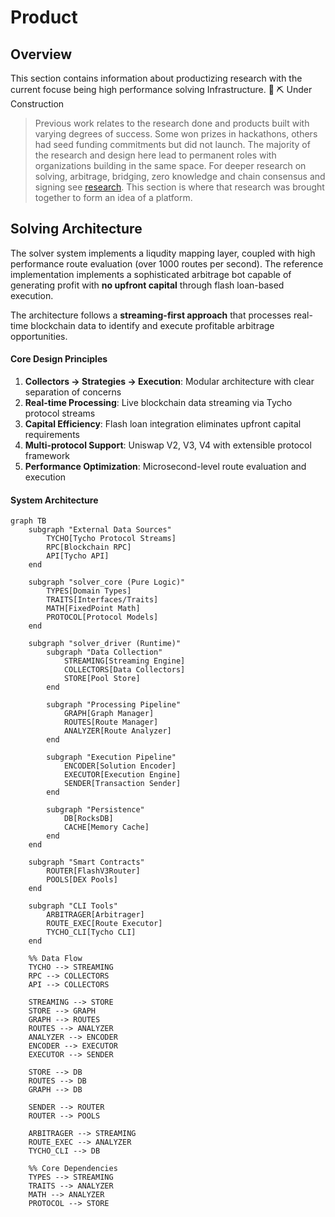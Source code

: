 # Product

## Overview

This section contains information about productizing research with the current focuse being high performance solving Infrastructure.
🚧 ⛏️ Under Construction

> Previous work relates to the research done and products built with varying degrees of success.
> Some won prizes in hackathons, others had seed funding commitments but did not launch.
> The majority of the research and design here lead to permanent roles with organizations building in the same space.
> For deeper research on solving, arbitrage, bridging, zero knowledge and chain consensus and signing see [research](/research/intro.mdx).
> This section is where that research was brought together to form an idea of a platform.

## Solving Architecture

The solver system implements a liqudity mapping layer, coupled with high performance route evaluation (over 1000 routes per second).
The reference implementation implements a sophisticated arbitrage bot capable of generating profit with **no upfront capital** through flash loan-based execution.

The architecture follows a **streaming-first approach** that processes real-time blockchain data to identify and execute profitable arbitrage opportunities.

#### Core Design Principles

1. **Collectors → Strategies → Execution**: Modular architecture with clear separation of concerns
2. **Real-time Processing**: Live blockchain data streaming via Tycho protocol streams
3. **Capital Efficiency**: Flash loan integration eliminates upfront capital requirements
4. **Multi-protocol Support**: Uniswap V2, V3, V4 with extensible protocol framework
5. **Performance Optimization**: Microsecond-level route evaluation and execution

#### System Architecture

```mermaid
graph TB
    subgraph "External Data Sources"
        TYCHO[Tycho Protocol Streams]
        RPC[Blockchain RPC]
        API[Tycho API]
    end

    subgraph "solver_core (Pure Logic)"
        TYPES[Domain Types]
        TRAITS[Interfaces/Traits]
        MATH[FixedPoint Math]
        PROTOCOL[Protocol Models]
    end

    subgraph "solver_driver (Runtime)"
        subgraph "Data Collection"
            STREAMING[Streaming Engine]
            COLLECTORS[Data Collectors]
            STORE[Pool Store]
        end

        subgraph "Processing Pipeline"
            GRAPH[Graph Manager]
            ROUTES[Route Manager]
            ANALYZER[Route Analyzer]
        end

        subgraph "Execution Pipeline"
            ENCODER[Solution Encoder]
            EXECUTOR[Execution Engine]
            SENDER[Transaction Sender]
        end

        subgraph "Persistence"
            DB[RocksDB]
            CACHE[Memory Cache]
        end
    end

    subgraph "Smart Contracts"
        ROUTER[FlashV3Router]
        POOLS[DEX Pools]
    end

    subgraph "CLI Tools"
        ARBITRAGER[Arbitrager]
        ROUTE_EXEC[Route Executor]
        TYCHO_CLI[Tycho CLI]
    end

    %% Data Flow
    TYCHO --> STREAMING
    RPC --> COLLECTORS
    API --> COLLECTORS

    STREAMING --> STORE
    STORE --> GRAPH
    GRAPH --> ROUTES
    ROUTES --> ANALYZER
    ANALYZER --> ENCODER
    ENCODER --> EXECUTOR
    EXECUTOR --> SENDER

    STORE --> DB
    ROUTES --> DB
    GRAPH --> DB

    SENDER --> ROUTER
    ROUTER --> POOLS

    ARBITRAGER --> STREAMING
    ROUTE_EXEC --> ANALYZER
    TYCHO_CLI --> DB

    %% Core Dependencies
    TYPES --> STREAMING
    TRAITS --> ANALYZER
    MATH --> ANALYZER
    PROTOCOL --> STORE
```
